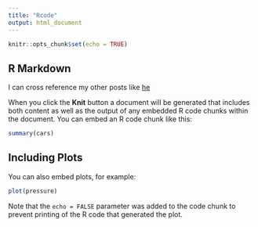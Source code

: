 ```yaml
---
title: "Rcode"
output: html_document
---
```


```r
knitr::opts_chunk$set(echo = TRUE)
```

## R Markdown
 
I can cross reference my other posts like [he](blog/wiki)

When you click the **Knit** button a document will be generated that includes both content as well as the output of any embedded R code chunks within the document. You can embed an R code chunk like this:

```r
summary(cars)
```

## Including Plots

You can also embed plots, for example:

```r
plot(pressure)
```

Note that the `echo = FALSE` parameter was added to the code chunk to prevent printing of the R code that generated the plot.


